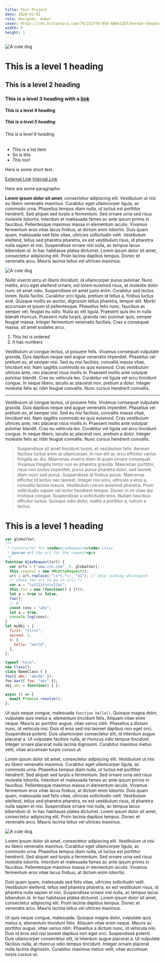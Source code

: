 ```yaml
---
title: Test Project
date: 2020-01-01
role: designer, maker
cover: https://cdn.britannica.com/79/232779-050-6B0411D7/German-Shepherd-dog-Alsatian.jpg
width: 3
height: 1
---
```


<Wide>![A cute dog](https://cdn.britannica.com/79/232779-050-6B0411D7/German-Shepherd-dog-Alsatian.jpg)</Wide>

# This is a level 1 heading

## This is a level 2 heading

### This is a level 3 heading with a [link](https://alexberkowitz.com)

#### This is a level 4 heading

##### This is a level 5 heading

###### This is a level 6 heading

- This is a list item
- So is this
- This too!

Here is some short text.

[External Link](https://alexberkowitz.com)
[Internal Link](/developer)

Here are some paragraphs:

**Lorem ipsum dolor sit amet**, consectetur adipiscing elit. Vestibulum ut nisi eu libero venenatis maximus. Curabitur eget ullamcorper ligula, ac commodo urna. Phasellus tempus diam nulla, ut luctus est porttitor hendrerit. Sed aliquet sed turpis a fermentum. Sed ornare urna sed risus molestie lobortis. Interdum et malesuada fames ac ante ipsum primis in faucibus. Pellentesque maximus massa in elementum iaculis. Vivamus fermentum eros vitae lacus finibus, at dictum enim lobortis. Duis quam quam, malesuada sed felis vitae, ultricies sollicitudin velit. Vestibulum eleifend, tellus sed pharetra pharetra, ex est vestibulum risus, id pharetra nulla sapien et nisi. Suspendisse ornare nisl nulla, ac tempus lacus bibendum id. In hac habitasse platea dictumst. Lorem ipsum dolor sit amet, consectetur adipiscing elit. Proin lacinia dapibus tempus. Donec et venenatis arcu. Mauris lacinia tellus vel ultrices maximus.

![A cute dog](https://cdn.britannica.com/79/232779-050-6B0411D7/German-Shepherd-dog-Alsatian.jpg)

*Nulla viverra arcu et libero tincidunt*, id ullamcorper purus pulvinar. Nunc mattis, arcu eget eleifend ornare, est lorem euismod risus, at molestie dolor nunc sit amet odio. Suspendisse sit amet justo enim. Curabitur sed lectus lorem. Nulla facilisi. Curabitur orci ligula, pretium id tellus a, finibus luctus erat. Quisque mollis ex auctor, dignissim tellus pharetra, tempor elit. Morbi accumsan et ipsum id pellentesque. Phasellus felis nunc, faucibus ac semper vel, feugiat eu odio. Nulla ac elit ligula. Praesent quis leo in nulla blandit rhoncus. Praesent nulla turpis, gravida nec pulvinar quis, semper feugiat massa. Integer fermentum venenatis facilisis. Cras a consequat massa, sit amet sodales arcu.

1. This list is ordered
2. It has numbers

Vestibulum ut congue lectus, ut posuere felis. Vivamus consequat vulputate gravida. Duis dapibus neque sed augue venenatis imperdiet. Phasellus vel pretium ex, at semper nisi. Sed eu nisi facilisis, convallis massa vitae, tincidunt est. Nam sagittis commodo ex quis euismod. Cras vestibulum ultrices ante, nec placerat risus mollis in. Praesent mollis ante volutpat pulvinar blandit. Cras eu vehicula leo. Curabitur vel ligula vel arcu tincidunt congue. In neque libero, iaculis ac placerat non, pretium a dolor. Integer molestie felis ac nibh feugiat convallis. Nunc cursus hendrerit convallis.

---

Vestibulum ut congue lectus, ut posuere felis. Vivamus consequat vulputate gravida. Duis dapibus neque sed augue venenatis imperdiet. Phasellus vel pretium ex, at semper nisi. Sed eu nisi facilisis, convallis massa vitae, tincidunt est. Nam sagittis commodo ex quis euismod. Cras vestibulum ultrices ante, nec placerat risus mollis in. Praesent mollis ante volutpat pulvinar blandit. Cras eu vehicula leo. Curabitur vel ligula vel arcu tincidunt congue. In neque libero, iaculis ac placerat non, pretium a dolor. Integer molestie felis ac nibh feugiat convallis. Nunc cursus hendrerit convallis.

> Suspendisse sit amet tincidunt turpis, et vestibulum felis. Aenean facilisis luctus enim at ullamcorper. In non elit ac arcu efficitur varius fringilla ac dui. Maecenas viverra diam id quam ornare consequat. Vivamus fringilla tortor non ex pharetra gravida. Maecenas porttitor, risus non luctus imperdiet, purus purus pharetra dolor, sed laoreet diam nunc sed purus. Suspendisse at finibus purus. Maecenas efficitur id lectus nec laoreet. Integer nisi eros, ultricies a eros a, convallis lacinia mauris. Vestibulum rutrum euismod pharetra. Proin sollicitudin sapien vel tortor hendrerit tempor. Donec in mi vitae dui tristique congue. Suspendisse a sollicitudin eros. Nullam faucibus efficitur luctus. Quisque odio dolor, mattis a porttitor a, rutrum a lectus.

# This is a level 1 heading

```javascript
var globalVar;
/**
 * Constructor for <code>AjaxRequest</code> class
 * @param url the url for the request<p/>
 */
function AjaxRequest(url) {
  var urls = ["www.cnn.com", 5, globalVar];
  this.request = new XMLHttpRequest();
  url = url.replace(/^\s*(.*)/, "$1"); // skip leading whitespace
  /* check the url to be in urls */
  var a = "\u1111z\n\u11ac";
  this.foo = new (function() { })();
  let a = true && false;
  foo();
  // #
  const cons = "abc";
  let a = true;
  console.log(cons);
}
let myObj = {
  first: "first",
  second: 3,
  o: {
    hello: "world",
  },
};

typeof "nice";
new Class();
class NameClass { }
foo({ abc: "abcde" });
foo.bar({ foo: "abc" });
obj.abc = function() { };

async () => {
  await Promise.resolve();
};
```

Ut quis neque congue, malesuada `function hello()`. Quisque magna dolor, vulputate quis metus a, elementum tincidunt felis. Aliquam vitae enim neque. Mauris ac porttitor augue, vitae varius nibh. Phasellus a dictum nunc, id vehicula nisi. Duis id eros sed nisi laoreet dapibus non eget orci. Suspendisse potenti. Duis ullamcorper consectetur elit, id interdum augue placerat a. Ut vulputate facilisis nulla, at rhoncus odio tempus tincidunt. Integer ornare placerat nulla lacinia dignissim. Curabitur maximus metus velit, vitae accumsan turpis cursus ut.

<Columns>
Lorem ipsum dolor sit amet, consectetur adipiscing elit. Vestibulum ut nisi eu libero venenatis maximus. Curabitur eget ullamcorper ligula, ac commodo urna. Phasellus tempus diam nulla, ut luctus est porttitor hendrerit. Sed aliquet sed turpis a fermentum. Sed ornare urna sed risus molestie lobortis. Interdum et malesuada fames ac ante ipsum primis in faucibus. Pellentesque maximus massa in elementum iaculis. Vivamus fermentum eros vitae lacus finibus, at dictum enim lobortis. Duis quam quam, malesuada sed felis vitae, ultricies sollicitudin velit. Vestibulum eleifend, tellus sed pharetra pharetra, ex est vestibulum risus, id pharetra nulla sapien et nisi. Suspendisse ornare nisl nulla, ac tempus lacus bibendum id. In hac habitasse platea dictumst. Lorem ipsum dolor sit amet, consectetur adipiscing elit. Proin lacinia dapibus tempus. Donec et venenatis arcu. Mauris lacinia tellus vel ultrices maximus.

![A cute dog](https://cdn.britannica.com/79/232779-050-6B0411D7/German-Shepherd-dog-Alsatian.jpg)
</Columns>

<Columns>
Lorem ipsum dolor sit amet, consectetur adipiscing elit. Vestibulum ut nisi eu libero venenatis maximus. Curabitur eget ullamcorper ligula, ac commodo urna. Phasellus tempus diam nulla, ut luctus est porttitor hendrerit. Sed aliquet sed turpis a fermentum. Sed ornare urna sed risus molestie lobortis. Interdum et malesuada fames ac ante ipsum primis in faucibus. Pellentesque maximus massa in elementum iaculis. Vivamus fermentum eros vitae lacus finibus, at dictum enim lobortis.

Duis quam quam, malesuada sed felis vitae, ultricies sollicitudin velit. Vestibulum eleifend, tellus sed pharetra pharetra, ex est vestibulum risus, id pharetra nulla sapien et nisi. Suspendisse ornare nisl nulla, ac tempus lacus bibendum id. In hac habitasse platea dictumst. Lorem ipsum dolor sit amet, consectetur adipiscing elit. Proin lacinia dapibus tempus. Donec et venenatis arcu. Mauris lacinia tellus vel ultrices maximus.

Ut quis neque congue, malesuada. Quisque magna dolor, vulputate quis metus a, elementum tincidunt felis. Aliquam vitae enim neque. Mauris ac porttitor augue, vitae varius nibh. Phasellus a dictum nunc, id vehicula nisi. Duis id eros sed nisi laoreet dapibus non eget orci. Suspendisse potenti. Duis ullamcorper consectetur elit, id interdum augue placerat a. Ut vulputate facilisis nulla, at rhoncus odio tempus tincidunt. Integer ornare placerat nulla lacinia dignissim. Curabitur maximus metus velit, vitae accumsan turpis cursus ut.
</Columns>
